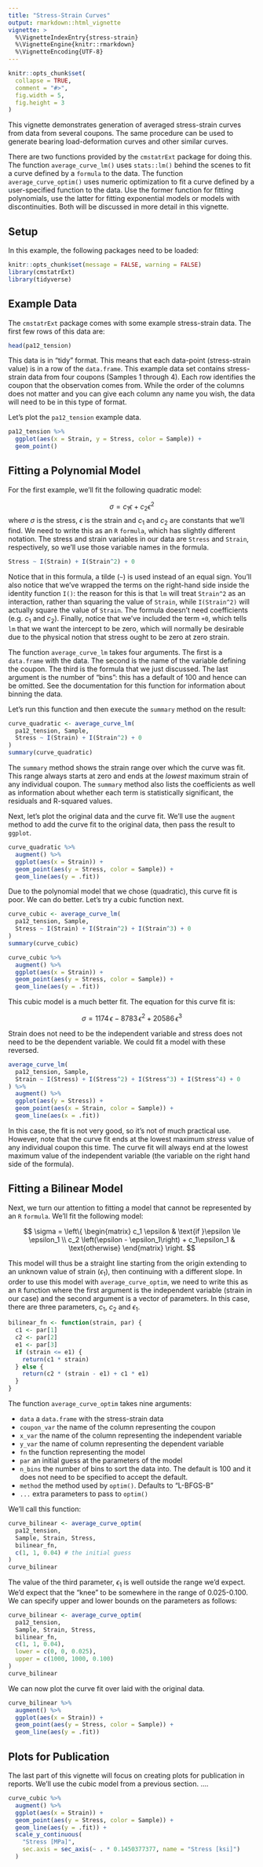 ```yaml
---
title: "Stress-Strain Curves"
output: rmarkdown::html_vignette
vignette: >
  %\VignetteIndexEntry{stress-strain}
  %\VignetteEngine{knitr::rmarkdown}
  %\VignetteEncoding{UTF-8}
---
```


```r
knitr::opts_chunk$set(
  collapse = TRUE,
  comment = "#>",
  fig.width = 5,
  fig.height = 3
)
```

This vignette demonstrates generation of averaged stress-strain curves from
data from several coupons.
The same procedure can be used to generate bearing load-deformation curves and
other similar curves.

There are two functions provided by the `cmstatrExt` package for doing this.
The function `average_curve_lm()` uses `stats::lm()` behind the scenes to
fit a curve defined by a `formula` to the data.
The function `average_curve_optim()` uses numeric optimization to fit a curve
defined by a user-specified function to the data. Use the former function
for fitting polynomials, use the latter for fitting exponential models or
models with discontinuities. Both will be discussed in more detail in this
vignette.

## Setup
In this example, the following packages need to be loaded:

```r
knitr::opts_chunk$set(message = FALSE, warning = FALSE)
library(cmstatrExt)
library(tidyverse)
```

## Example Data
The `cmstatrExt` package comes with some example stress-strain data. The first
few rows of this data are:

```r
head(pa12_tension)
```

This data is in "tidy" format. This means that each data-point
(stress-strain value) is in a row of the `data.frame`. This example data set
contains stress-strain data from four coupons (Samples 1 through 4).
Each row identifies the coupon that the observation comes from. While the
order of the columns does not matter and you can give each column any
name you wish, the data will need to be in this type of format.

Let's plot the `pa12_tension` example data.

```r
pa12_tension %>%
  ggplot(aes(x = Strain, y = Stress, color = Sample)) +
  geom_point()
```

## Fitting a Polynomial Model
For the first example, we'll fit the following quadratic model:

$$
\sigma = c_1 \epsilon + c_2 \epsilon^2
$$
where $\sigma$ is the stress, $\epsilon$ is the strain and $c_1$ and $c_2$ are
constants that we'll find. We need to write this as an `R` `formula`, which
has slightly different notation. The stress and strain variables in our data
are `Stress` and `Strain`, respectively, so we'll use those variable names in
the formula.

```r
Stress ~ I(Strain) + I(Strain^2) + 0
```

Notice that in this formula, a tilde (`~`) is used instead of an equal sign.
You'll also notice that we've wrapped the terms on the right-hand side inside
the identity function `I()`: the reason for this is that `lm` will treat
`Strain^2` as an interaction, rather than squaring the value of `Strain`,
while `I(Strain^2)` will actually square the value of `Strain`. The formula
doesn't need coefficients (e.g. $c_1$ and $c_2$). Finally, notice that we've
included the term `+0`, which tells `lm` that we want the intercept to be
zero, which will normally be desirable due to the physical notion that
stress ought to be zero at zero strain.

The function `average_curve_lm` takes four arguments. The first is a
`data.frame` with the data. The second is the name of the variable defining the
coupon. The third is the formula that we just discussed. The last argument is
the number of "bins": this has a default of 100 and hence can be omitted.
See the documentation for this function for information about binning the data.

Let's run this function and then execute the `summary` method on the result:

```r
curve_quadratic <- average_curve_lm(
  pa12_tension, Sample,
  Stress ~ I(Strain) + I(Strain^2) + 0
)
summary(curve_quadratic)
```

The `summary` method shows the strain range over which the curve was fit.
This range always starts at zero and ends at the *lowest* maximum
strain of any individual coupon.
The `summary` method also lists the coefficients as well as information about
whether each term is statistically significant, the residuals and R-squared
values.

Next, let's plot the original data and the curve fit. We'll use the
`augment` method to add the curve fit to the original data, then
pass the result to `ggplot`.

```r
curve_quadratic %>%
  augment() %>%
  ggplot(aes(x = Strain)) +
  geom_point(aes(y = Stress, color = Sample)) +
  geom_line(aes(y = .fit))
```

Due to the polynomial model that we chose (quadratic), this curve fit is
poor. We can do better. Let's try a cubic function next.

```r
curve_cubic <- average_curve_lm(
  pa12_tension, Sample,
  Stress ~ I(Strain) + I(Strain^2) + I(Strain^3) + 0
)
summary(curve_cubic)
```


```r
curve_cubic %>%
  augment() %>%
  ggplot(aes(x = Strain)) +
  geom_point(aes(y = Stress, color = Sample)) +
  geom_line(aes(y = .fit))
```

This cubic model is a much better fit. The equation for this curve fit is:

$$
\sigma = 1174 \, \epsilon - 8783 \, \epsilon^2 + 20586 \, \epsilon^3
$$

Strain does not need to be the independent variable and stress does not
need to be the dependent variable. We could fit a model with these reversed.

```r
average_curve_lm(
  pa12_tension, Sample,
  Strain ~ I(Stress) + I(Stress^2) + I(Stress^3) + I(Stress^4) + 0
) %>%
  augment() %>%
  ggplot(aes(y = Stress)) +
  geom_point(aes(x = Strain, color = Sample)) +
  geom_line(aes(x = .fit))
```

In this case, the fit is not very good, so it's not of much practical use.
However, note that the curve fit ends at the lowest maximum *stress* value of
any individual coupon this time. The curve fit will always end at the lowest
maximum value of the independent variable (the variable on the right hand
side of the formula).

## Fitting a Bilinear Model
Next, we turn our attention to fitting a model that cannot be represented by
an `R` `formula`. We'll fit the following model:

$$
\sigma = \left\{
\begin{matrix}
c_1 \epsilon & \text{if }\epsilon \le \epsilon_1 \\
c_2 \left(\epsilon - \epsilon_1\right) + c_1\epsilon_1 & \text{otherwise}
\end{matrix}
\right.
$$

This model will thus be a straight line starting from the origin extending to
an unknown value of strain ($\epsilon_1$), then continuing with a different
slope. In order to use this model with `average_curve_optim`, we need to write
this as an `R` function where the first argument is the independent variable
(strain in our case) and the second argument is a vector of parameters. In
this case, there are three parameters, $c_1$, $c_2$ and $\epsilon_1$.

```r
bilinear_fn <- function(strain, par) {
  c1 <- par[1]
  c2 <- par[2]
  e1 <- par[3]
  if (strain <= e1) {
    return(c1 * strain)
  } else {
    return(c2 * (strain - e1) + c1 * e1)
  }
}
```

The function `average_curve_optim` takes nine arguments:

- `data` a `data.frame` with the stress-strain data
- `coupon_var` the name of the column representing the coupon
- `x_var` the name of the column representing the independent variable
- `y_var` the name of column representing the dependent variable
- `fn` the function representing the model
- `par` an initial guess at the parameters of the model
- `n_bins` the number of bins to sort the data into. The default is 100 and
  it does not need to be specified to accept the default.
- `method` the method used by `optim()`. Defaults to "L-BFGS-B"
- `...` extra parameters to pass to `optim()`

We'll call this function:

```r
curve_bilinear <- average_curve_optim(
  pa12_tension,
  Sample, Strain, Stress,
  bilinear_fn,
  c(1, 1, 0.04) # the initial guess
)
curve_bilinear
```

The value of the third parameter, $\epsilon_1$ is well outside the range we'd
expect. We'd expect that the "knee" to be somewhere in the range of 0.025-0.100.
We can specify upper and lower bounds on the parameters as follows:

```r
curve_bilinear <- average_curve_optim(
  pa12_tension,
  Sample, Strain, Stress,
  bilinear_fn,
  c(1, 1, 0.04),
  lower = c(0, 0, 0.025),
  upper = c(1000, 1000, 0.100)
)
curve_bilinear
```

We can now plot the curve fit over laid with the original data.

```r
curve_bilinear %>%
  augment() %>%
  ggplot(aes(x = Strain)) +
  geom_point(aes(y = Stress, color = Sample)) +
  geom_line(aes(y = .fit))
```

## Plots for Publication

The last part of this vignette will focus on creating plots for publication
in reports. We'll use the cubic model from a previous section. ....

```r
curve_cubic %>%
  augment() %>%
  ggplot(aes(x = Strain)) +
  geom_point(aes(y = Stress, color = Sample)) +
  geom_line(aes(y = .fit)) +
  scale_y_continuous(
    "Stress [MPa]",
    sec.axis = sec_axis(~ . * 0.1450377377, name = "Stress [ksi]")
  )
```


